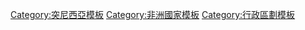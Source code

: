 {{Navbox
|name  = 突尼西亞行政區劃
|title = [[突尼西亞|-{zh-tw:突尼西亞;zh-hans:突尼斯;zh-hk:突尼斯}-]][[突尼西亞行政區劃|行政區劃]]
|listclass = hlist
|image = {{flagicon|Tunisia|size=40px}}
|list1 = 
* [[阿里亚纳省|阿里亚纳]]
* [[巴贾省|巴贾]]
* [[本阿魯斯省|本阿魯斯]]
* [[比塞大省|比塞大]]
* [[加貝斯省|加貝斯]]
* [[加夫薩省|加夫薩]]
* [[坚杜巴省|坚杜巴]]
* [[凱魯萬省|凱魯萬]]
* [[卡塞林省|卡塞林]]
* [[凯比里省|凯比里]]
* [[卡夫省|卡夫]]
* [[馬赫迪耶省|馬赫迪耶]]
* [[馬努巴省|馬努巴]]
* [[梅德寧省|梅德寧]]
* [[莫納斯提爾省|莫納斯提爾]]
* [[納布勒省|納布勒]]
* [[斯法克斯省|斯法克斯]]
* [[西迪布濟德省|西迪布濟德]]
* [[錫勒亞奈省|錫勒亞奈]]
* [[蘇塞省|蘇塞]]
* [[泰塔溫省|泰塔溫]]
* [[托澤爾省|托澤爾]]
* [[突尼斯省|突尼斯]]
* [[宰格萬省|宰格萬]] 
}}<noinclude>

<!--Categories-->
[[Category:突尼西亞模板]]
<!--Interwikis-->

[[Category:非洲國家模板]]
[[Category:行政區劃模板]]

</noinclude>